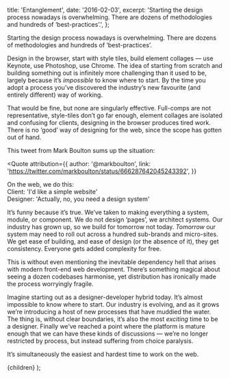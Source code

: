 
  title: 'Entanglement',
  date: '2016-02-03',
  excerpt: 'Starting the design process nowadays is overwhelming. There are dozens of methodologies and hundreds of ‘best-practices’.',
};

Starting the design process nowadays is overwhelming. There are dozens of methodologies and hundreds of ‘best-practices’. 

Design in the browser, start with style tiles, build element collages — use Keynote, use Photoshop, use Chrome. The idea of starting from scratch and building something out is infinitely more challenging than it used to be, largely because it’s *impossible* to know where to start. By the time you adopt a process you’ve discovered the industry’s new favourite (and entirely different) way of working.

That would be fine, but none are singularly effective. Full-comps are not representative, style-tiles don’t go far enough, element collages are isolated and confusing for clients, designing in the browser produces tired work. There is no ‘good’ way of designing for the web, since the scope has gotten out of hand.

This tweet from Mark Boulton sums up the situation:

<Quote
  attribution={{
    author: '@markboulton',
    link: 'https://twitter.com/markboulton/status/666287642045243392',
  }}
>
  On the web, we do this: <br/>Client: 'I'd like a simple website' <br/> Designer: 'Actually, no, you need a design system'
</Quote>

It’s funny because it’s true. We’ve taken to making everything a  system, module, or component. We do not design ‘pages’, we architect systems. Our industry has grown up, so we build for tomorrow not today. *Tomorrow* our system may need to roll out across a hundred sub-brands and micro-sites. We get ease of building, and ease of design (or the absence of it), they get consistency. Everyone gets added complexity for free.

This is without even mentioning the inevitable dependency hell that arises with modern front-end web development. There’s something magical about seeing a dozen codebases harmonise, yet distribution has ironically made the process worryingly fragile.

Imagine starting out as a designer-developer hybrid today. It’s almost impossible to know where to start. Our industry is evolving, and as it grows we’re introducing a host of new processes that have muddied the water. The thing is, without clear boundaries, it’s also the most *exciting* time to be a designer. Finally we’ve reached a point where the platform is mature enough that we can have these kinds of discussions — we’re no longer restricted by process, but instead suffering from choice paralysis. 

It’s simultaneously the easiest and hardest time to work on the web.

  <WritingSingle meta={meta}>{children}</WritingSingle>
);